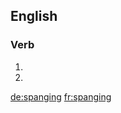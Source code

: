 ==English==

===Verb===
{{head|en|present participle}}

# {{present participle of|spang|lang=en|nocat=1}}
# {{present participle of|spange|lang=en|nocat=1}}

[[de:spanging]]
[[fr:spanging]]